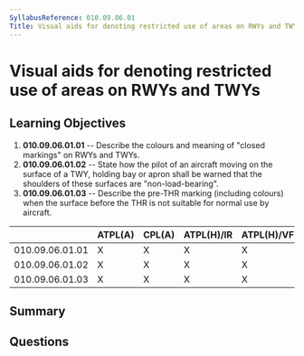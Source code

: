 ```yaml
---
SyllabusReference: 010.09.06.01
Title: Visual aids for denoting restricted use of areas on RWYs and TWYs
---
```


# Visual aids for denoting restricted use of areas on RWYs and TWYs

## Learning Objectives

1.  **010.09.06.01.01** -- Describe the colours and meaning of "closed markings"
    on RWYs and TWYs.
2.  **010.09.06.01.02** -- State how the pilot of an aircraft moving on the
    surface of a TWY, holding bay or apron shall be warned that the shoulders of
    these surfaces are "non-load-bearing".
3.  **010.09.06.01.03** -- Describe the pre-THR marking (including colours) when
    the surface before the THR is not suitable for normal use by aircraft.

|                 | ATPL(A) | CPL(A) | ATPL(H)/IR | ATPL(H)/VFR | CPL(H) | IR | CBIR(A) |
| --------------- | ------- | ------ | ---------- | ----------- | ------ | -- | ------- |
| 010.09.06.01.01 | X       | X      | X          | X           | X      | X  |         |
| 010.09.06.01.02 | X       | X      | X          | X           | X      | X  |         |
| 010.09.06.01.03 | X       | X      | X          | X           | X      | X  |         |

## Summary

## Questions
